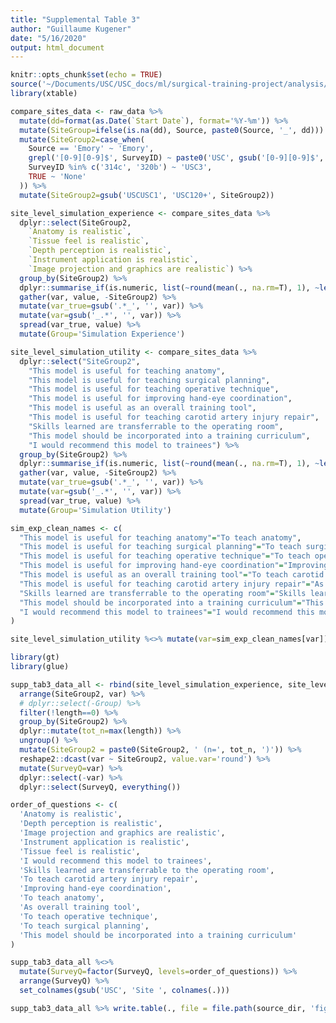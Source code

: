 ```yaml
---
title: "Supplemental Table 3"
author: "Guillaume Kugener"
date: "5/16/2020"
output: html_document
---
```


```r
knitr::opts_chunk$set(echo = TRUE)
source('~/Documents/USC/USC_docs/ml/surgical-training-project/analysis/carotid_model/preprocess_data.R')
library(xtable)
```

```r
compare_sites_data <- raw_data %>% 
  mutate(dd=format(as.Date(`Start Date`), format='%Y-%m')) %>%
  mutate(SiteGroup=ifelse(is.na(dd), Source, paste0(Source, '_', dd))) %>%
  mutate(SiteGroup2=case_when(
    Source == 'Emory' ~ 'Emory',
    grepl('[0-9][0-9]$', SurveyID) ~ paste0('USC', gsub('[0-9][0-9]$', '', SurveyID)),
    SurveyID %in% c('314c', '320b') ~ 'USC3', 
    TRUE ~ 'None'
  )) %>% 
  mutate(SiteGroup2=gsub('USCUSC1', 'USC120+', SiteGroup2))
```

```r
site_level_simulation_experience <- compare_sites_data %>%
  dplyr::select(SiteGroup2, 
    `Anatomy is realistic`, 
    `Tissue feel is realistic`, 
    `Depth perception is realistic`, 
    `Instrument application is realistic`, 
    `Image projection and graphics are realistic`) %>%
  group_by(SiteGroup2) %>%
  dplyr::summarise_if(is.numeric, list(~round(mean(., na.rm=T), 1), ~length(.[!is.na(.)]))) %>%
  gather(var, value, -SiteGroup2) %>%
  mutate(var_true=gsub('.*_', '', var)) %>%
  mutate(var=gsub('_.*', '', var)) %>%
  spread(var_true, value) %>%
  mutate(Group='Simulation Experience')

site_level_simulation_utility <- compare_sites_data %>%
  dplyr::select("SiteGroup2",
    "This model is useful for teaching anatomy",
    "This model is useful for teaching surgical planning",
    "This model is useful for teaching operative technique",
    "This model is useful for improving hand-eye coordination",
    "This model is useful as an overall training tool",
    "This model is useful for teaching carotid artery injury repair",
    "Skills learned are transferrable to the operating room",
    "This model should be incorporated into a training curriculum",
    "I would recommend this model to trainees") %>%
  group_by(SiteGroup2) %>%
  dplyr::summarise_if(is.numeric, list(~round(mean(., na.rm=T), 1), ~length(.[!is.na(.)]))) %>%
  gather(var, value, -SiteGroup2) %>%
  mutate(var_true=gsub('.*_', '', var)) %>%
  mutate(var=gsub('_.*', '', var)) %>%
  spread(var_true, value) %>%
  mutate(Group='Simulation Utility')

sim_exp_clean_names <- c(
  "This model is useful for teaching anatomy"="To teach anatomy",
  "This model is useful for teaching surgical planning"="To teach surgical planning",
  "This model is useful for teaching operative technique"="To teach operative technique",
  "This model is useful for improving hand-eye coordination"="Improving hand-eye coordination",
  "This model is useful as an overall training tool"="To teach carotid artery injury repair",
  "This model is useful for teaching carotid artery injury repair"="As overall training tool",
  "Skills learned are transferrable to the operating room"="Skills learned are transferrable to the operating room",
  "This model should be incorporated into a training curriculum"="This model should be incorporated into a training curriculum",
  "I would recommend this model to trainees"="I would recommend this model to trainees"
)

site_level_simulation_utility %<>% mutate(var=sim_exp_clean_names[var])
```

```r
library(gt)
library(glue)
```

```r
supp_tab3_data_all <- rbind(site_level_simulation_experience, site_level_simulation_utility) %>%
  arrange(SiteGroup2, var) %>%
  # dplyr::select(-Group) %>%
  filter(!length==0) %>%
  group_by(SiteGroup2) %>%
  dplyr::mutate(tot_n=max(length)) %>%
  ungroup() %>%
  mutate(SiteGroup2 = paste0(SiteGroup2, ' (n=', tot_n, ')')) %>%
  reshape2::dcast(var ~ SiteGroup2, value.var='round') %>%
  mutate(SurveyQ=var) %>%
  dplyr::select(-var) %>%
  dplyr::select(SurveyQ, everything())

order_of_questions <- c(
  'Anatomy is realistic',
  'Depth perception is realistic',
  'Image projection and graphics are realistic',
  'Instrument application is realistic',
  'Tissue feel is realistic',
  'I would recommend this model to trainees',
  'Skills learned are transferrable to the operating room',
  'To teach carotid artery injury repair',
  'Improving hand-eye coordination',
  'To teach anatomy',
  'As overall training tool',
  'To teach operative technique',
  'To teach surgical planning',
  'This model should be incorporated into a training curriculum'
)

supp_tab3_data_all %<>% 
  mutate(SurveyQ=factor(SurveyQ, levels=order_of_questions)) %>%
  arrange(SurveyQ) %>%
  set_colnames(gsub('USC', 'Site ', colnames(.)))

supp_tab3_data_all %>% write.table(., file = file.path(source_dir, 'figures', 'supp_table3.tsv'), sep = '\t', row.names=F, quote = F)  
```